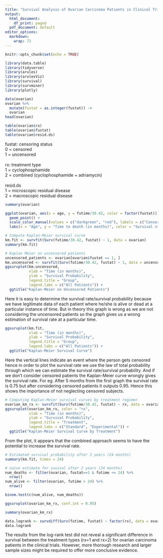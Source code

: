 ```yaml
---
title: "Survival Analysis of Ovarian Carcinoma Patients in Clinical Trials"
output:
  html_document:
    df_print: paged
  pdf_document: default
editor_options:
  markdown:
    wrap: 72
---
```


```r
knitr::opts_chunk$set(echo = TRUE)

library(data.table)
library(tidyverse)
library(arules)
library(arulesViz)
library(survival)
library(survminer)
library(plotly)
```

```r
data(ovarian)
ovarian %>%
  mutate(fustat = as.integer(fustat)) ->
  ovarian
head(ovarian)
```

```r
table(ovarian$rx)
table(ovarian$fustat)
table(ovarian$resid.ds)
```

fustat: censoring status <br>
0 = censored <br>
1 = uncensored <br>
<br>
rx: treatment type <br>
1 = cyclophosphamide <br>
2 = combined (cyclophosphamide + adriamycin) <br>
<br>
resid.ds <br>
1 = microscopic residual disease <br>
2 = macroscopic residual disease <br>

```r
summary(ovarian)
```

```r
ggplot(ovarian, aes(x = age, y = futime/30.42, color = factor(fustat))) +
  geom_point() +
  scale_color_manual(values = c("darkgreen", "red"), labels = c("Censored", "Death")) +
  labs(x = "Age", y = "Time to death (in months)", color = "Survival status")
```

```r
# Compute Kaplan-Meier survival curve
km.fit <- survfit(Surv(futime/30.42, fustat) ~ 1, data = ovarian)
summary(km.fit)
```

```r
# Kaplan Meier on uncensored patients
uncensored_patients <- ovarian[ovarian$fustat == 1, ]
km.uncensored <- survfit(Surv(futime/30.42, fustat) ~ 1, data = uncensored_patients)
ggsurvplot(km.uncensored,
           xlab = "Time (in months)",
           ylab = "Survival Probability",
           legend.title = "Group",
           legend.labs = c("All Patients")) +
  ggtitle("Kaplan-Meier on Uncensored Patients")
```

Here it is easy to determine the survival rate/survival probability
because we have legitimate data of each patient where he/she is alive or
dead at a particular instance of time. But in theory this graph is wrong
as we are not considering the uncensored patients so the graph gives us
a wrong estimation of survival rate at a particular time.

```r
ggsurvplot(km.fit,
           xlab = "Time (in months)",
           ylab = "Survival Probability",
           legend.title = "Group",
           legend.labs = c("All Patients")) +
  ggtitle("Kaplan-Meier Survival Curve")
```

Here the vertical lines indicate an event where the person gets censored
hence in order to plot the survival rate we use the law of total
probability through which we can estimate the survival rate/survival
probability. And if we don't consider censored patients the Kaplan-Meier
curve wrongly gives the survival rate. For eg. After 5 months from the
first graph the survival rate is 0.75 but after considering censored
patients it outputs 0.95. Hence this shows the importance of not
neglecting censored subjects.

```r
# Computing Kaplan-Meier survival curves by treatment regimen
ovarian_km_rx <- survfit(Surv(futime/30.42, fustat) ~ rx, data = ovarian)
ggsurvplot(ovarian_km_rx, color = "rx",
           xlab = "Time (in months)",
           ylab = "Survival Probability",
           legend.title = "Treatment",
           legend.labs = c("Standard", "Experimental")) +
  ggtitle("Kaplan-Meier Survival Curve by Treatment")
```

From the plot, it appears that the combined approach seems to have the
potential to increase the survival rate.

```r
# Estimated survival probability after 2 years (24 months)
summary(km.fit, times = 24)
```

```r
# naive estimate for suvival after 2 years (24 months)
num_deaths <- filter(ovarian, fustat==1 & futime <= 24) %>%
  nrow()
num_alive <- filter(ovarian, futime > 24) %>%
  nrow()

binom.test(c(num_alive, num_deaths))
```

```r
ggsurvplot(ovarian_km_rx, conf.int = 0.95)
```

```r
summary(ovarian_km_rx)
```

```r
data.logrank <- survdiff(Surv(futime, fustat) ~ factor(rx), data = ovarian)
data.logrank
```

The results from the log-rank test did not reveal a significant difference in survival between the treatment types (rx=1 and rx=2) for ovarian carcinoma patients in the clinical trials. However, more thorough research and larger sample sizes might be required to offer more conclusive evidence. <br>
